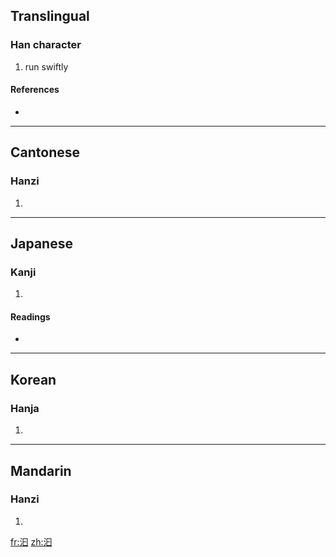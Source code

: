 ==Translingual==

===Han character===
{{Han char|rn=85|rad=水|as=04|sn=7|four=3610<sub>0</sub>|canj=水日 (EA), XX水日 (XXEA)}}

# run swiftly

====References====
* {{Han ref|kx=0607.110|dkj=17153|dj=1000.120|hdz=31565.010|uh=6C69|ud=27753|bh=CB53|bd=52051}}

----

==Cantonese==

===Hanzi===
{{yue-hanzi|jyut=|y=mik6}}

# {{defn|Cantonese|sort=水04}}

----

==Japanese==

===Kanji===
{{ja-kanji|grade=|rs=水04}}

# {{defn|Japanese|sort=水04}}

====Readings====
* {{ja-readings|on=[[いつ]] (itsu), [[ごち]] (gochi), [[ごつ]] (gotsu)|kun=[[ながれる]] (nagareru)}}

----

==Korean==

===Hanja===
{{ko-hanja|hangeul=율|eumhun=|rv=yul|mr=yul|y=yul}}

# {{defn|Korean|sort=水04}}

----

==Mandarin==

===Hanzi===
{{cmn-hanzi|pin=[[gǔ]] ([[gu3]]), [[hú]] ([[hu2]]), [[yù]] ([[yu4]])|wg=ku<sup>3</sup>, hu<sup>2</sup>, yü<sup>4</sup>}}

# {{defn|Mandarin|sort=水04}}

[[fr:汩]]
[[zh:汩]]